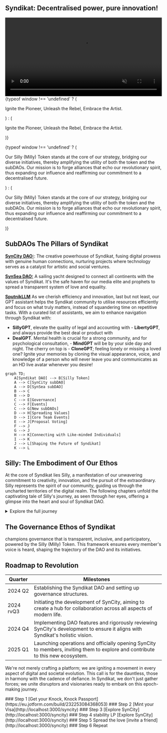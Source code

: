 
## Syndikat: Decentralised power, pure innovation!

<div className={styles.videoSection}>
  <div className={styles.videoWrapper}>
    <video src="/yaqwer.mp4" autoPlay muted loop width="100%" height="auto" />
    <div className={styles.videoCredits}>
    [©](https://www.thevisualdome.com/)
    </div>
  </div>
  <div className={styles.textWrapper}>
    {typeof window !== 'undefined' ? (
      <p>
Ignite the Pioneer, Unleash the Rebel, Embrace the Artist.     </p>
    ) : (
      <p suppressHydrationWarning={true}>
Ignite the Pioneer, Unleash the Rebel, Embrace the Artist.     </p>
    )}
  </div>
</div>

{typeof window !== 'undefined' ? (
  <p className={styles.fullWidthText}>
Our Silly (Milly) Token stands at the core of our strategy, bridging our diverse initiatives, thereby amplifying the utility of both the token and the subDAOs. Our mission is to forge alliances that echo our revolutionary spirit, thus expanding our influence and reaffirming our commitment to a decentralised future.  </p>
) : (
  <p className={styles.fullWidthText} suppressHydrationWarning={true}>
Our Silly (Milly) Token stands at the core of our strategy, bridging our diverse initiatives, thereby amplifying the utility of both the token and the subDAOs. Our mission is to forge alliances that echo our revolutionary spirit, thus expanding our influence and reaffirming our commitment to a decentralised future.  </p>
)}

## SubDAOs The Pillars of Syndikat

**[SynCity DAO:](https://syndikat.wtf/syncity)**: The creative powerhouse of Syndikat, fusing digital prowess with genuine human connections, nurturing projects where technology serves as a catalyst for artistic and social ventures.

**[SynSea DAO:](https://syndikat.wtf/synsea)** A sailing yacht designed to connect all continents with the values of Syndikat. It's the safe haven for our media elite and prophets to spread a transparent system of love and equality.

**[SputnikLLM](https://gpt.syndikat.wtf)** As we cherish efficiency and innovation, last but not least, our GPT assistant helps the Syndikat community to utilise resources efficiently and focus on what truly matters, instead of squandering time on repetitive tasks. With a curated list of assistants, we aim to enhance navigation through Syndikat with:
    
   - **SillyGPT**, elevate the quality of legal and accounting with - **LibertyGPT**, and always provide the best deal or product with 
   - **DealGPT**.
    Mental health is crucial for a strong community, and for psychological consultation, 
    - **MindGPT** will be by your side day and night. The cherry on top is 
    - **CloneGPT**; feeling lonely or missing a loved one? Ignite your memories by cloning the visual appearance, voice, and knowledge of a person who will never leave you and communicates as an HD live avatar whenever you desire!
    
```mermaid
graph TD;
    A[Syndikat DAO] --> B[Silly Token]
    A --> C[SynCity subDAO]
    A --> D[SynSea subDAO]
    B --> C
    B --> D
    C --> E[Governance]
    C --> F[Events]
    C --> G[New subDAOs]
    D --> H[Spreading Values]
    D --> I[Core Team Events]
    E --> J[Proposal Voting]
    F --> J
    G --> J
    H --> K[Connecting with Like-minded Individuals]
    I --> K
    J --> L[Shaping the Future of Syndikat]
    K --> L
```



  ## Silly: The Embodiment of Our Ethos
  
  At the core of Syndikat lies Silly, a manifestation of our unwavering commitment to creativity, innovation, and the pursuit of the extraordinary. Silly represents the spirit of our community, guiding us through the uncharted territories of the digital realm. The following chapters unfold the captivating tale of Silly's journey, as seen through her eyes, offering a glimpse into the heart and soul of Syndikat DAO.
<details>
  <summary>Explore the full journey</summary>

### I. Silly's Odyssey to Syndikat DAO

<div className={styles.videoSection}>
  <div className={styles.videoWrapper}>
    <video src="/ofta.mp4" autoPlay muted loop width="100%" height="auto" />
    <div className={styles.videoCredits}>
      [©](https://www.thevisualdome.com/)
    </div>
  </div>
  <div className={styles.textWrapper}>
    {typeof window !== 'undefined' ? (
      <p>
        In a world cloaked in monochrome, where the ordinary casts long shadows, there emerges Syndikat DAO—a luminous fount of rebellion nestled away in the unseen. It stands not merely as a gathering but as a symphony of change, a covert oasis where bravery and ingenuity intertwine, charting paths into the uncharted.
      </p>
    ) : (
      <p suppressHydrationWarning={true}>
        In a world cloaked in monochrome, where the ordinary casts long shadows, there emerges Syndikat DAO—a luminous fount of rebellion nestled away in the unseen. It stands not merely as a gathering but as a symphony of change, a covert oasis where bravery and ingenuity intertwine, charting paths into the uncharted.
      </p>
    )}
  </div>
</div>

### II. Awakening in the Hues of Grey

<div className={styles.videoSection}>
  <div className={styles.videoWrapper}>
    <video src="/mundane.mp4" autoPlay muted loop width="100%" height="auto" />
    <div className={styles.videoCredits}>
      [©](https://www.thevisualdome.com/)
    </div>
  </div>
  <div className={styles.textWrapper}>
    {typeof window !== 'undefined' ? (
      <p>
Trapped beneath a canopy of sameness, Silly's essence simmered with a thirst for escape. Bound by the chains of conformity, her soul was a tempest of longing. In her deepest trough of despair, a light from Syndikat DAO cut through the murk, a beacon steering her to a destiny of her own weaving. It was a fortuitous brush with an arcane mushroom that flung open the gates to this secluded haven, melting away the fetters of delusion, summoning her to step forth.
      </p>
    ) : (
      <p suppressHydrationWarning={true}>
Trapped beneath a canopy of sameness, Silly's essence simmered with a thirst for escape. Bound by the chains of conformity, her soul was a tempest of longing. In her deepest trough of despair, a light from Syndikat DAO cut through the murk, a beacon steering her to a destiny of her own weaving. It was a fortuitous brush with an arcane mushroom that flung open the gates to this secluded haven, melting away the fetters of delusion, summoning her to step forth.
      </p>
    )}
  </div>
</div>

### III. The Enigmatic Summoning

<div className={styles.videoSection}>
  <div className={styles.videoWrapper}>
    <video src="/fly.mp4" autoPlay muted loop width="100%" height="auto" />
    <div className={styles.videoCredits}>
      [©](https://www.thevisualdome.com/)
    </div>
  </div>
  <div className={styles.textWrapper}>
    {typeof window !== 'undefined' ? (
      <p>
As Silly's transformation unfurled, the soft rapping of a 'knock, knock' resonated within, stirring the depths of her being. "Who's there?" she mused. "Destiny," the cosmos murmured back, entrusting her with the Knock-Knock Passport. This insignia, a symbol of her rebirth, spread a vista of boundless creativity and liberty before her, inviting her to traverse its expanse.
      </p>
    ) : (
      <p suppressHydrationWarning={true}>
As Silly's transformation unfurled, the soft rapping of a 'knock, knock' resonated within, stirring the depths of her being. "Who's there?" she mused. "Destiny," the cosmos murmured back, entrusting her with the Knock-Knock Passport. This insignia, a symbol of her rebirth, spread a vista of boundless creativity and liberty before her, inviting her to traverse its expanse.
      </p>
    )}
  </div>
</div>
</details>

## The Governance Ethos of Syndikat

champions governance that is transparent, inclusive, and participatory, powered by the Silly (Milly) Token. This framework ensures every member's voice is heard, shaping the trajectory of the DAO and its initiatives.

## **Roadmap to Revolution**

| Quarter | Milestones |
| --- | --- |
| 2024 Q2 | Establishing the Syndikat DAO and setting up governance structures. |
| 2024 rvQ3 | Initiating the development of SynCity, aiming to create a hub for collaboration across all aspects of modern life. |
| 2024 Q4 | Implementing DAO features and rigorously reviewing SynCity's development to ensure it aligns with Syndikat's holistic vision. |
| 2025 Q1 | Launching operations and officially opening SynCity to members, inviting them to explore and contribute to this new ecosystem. |

We're not merely crafting a platform; we are igniting a movement in every aspect of digital and societal evolution. This call is for the dauntless, those in harmony with the cadence of defiance. In Syndikat, we don't just gather forces; we unite disruptors and visionaries ready to embark on this epoch-making journey.

<Steps>
### Step 1
[Get your Knock, Knock Passport](https://eu.jotform.com/build/232253084368053) 
### Step 2
[Mint your Visa](http://localhost:3000/syncity)
### Step 3
[Explore SynCity](http://localhost:3000/syncity)
### Step 4
stability LP [Explore SynCity](http://localhost:3000/syncity)
### Step 5
Spread the love [invite a friend](http://localhost:3000/syncity)
### Step 6
Repeat
</Steps>


